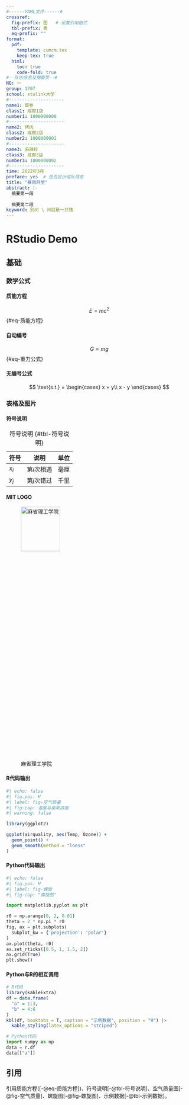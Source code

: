 ```yaml
---
#------YAML文件------#
crossref: 
  fig-prefix: 图   # 设置引用格式
  tbl-prefix: 表
  eq-prefix: ""
format: 
  pdf:
    template: cumcm.tex
    keep-tex: true
  html:
    toc: true
    code-fold: true
#--队伍信息及摘要页--#
NO: 一
group: 1707
school: stulink大学
#---------------------
name1: 蛋卷
class1: 成都1店
number1: 1000000000
#---------------------
name2: 烤肉
class2: 成都2店
number2: 1000000001
#---------------------
name3: 麻辣拌
class3: 成都3店
number3: 1000000002
#---------------------
time: 2022年3月
preface: yes  # 是否显示组队信息
title: "暴雨将至"
abstract: |-
  摘要第一段
  
  摘要第二段
keyword: 别问 \ 问就是一只猪
---
```


# RStudio Demo

## 基础

### 数学公式

#### 质能方程

$$
E = mc^2
$$ {#eq-质能方程}

#### 自动编号

$$
G = mg
$$ {#eq-重力公式}

#### 无编号公式

$$
\text{s.t.} = 
\begin{cases}
x + y\\
x - y
\end{cases}
$$

### 表格及图片

#### 符号说明

| 符号  | 说明        | 单位 |
|-------|-------------|------|
| $x_i$ | 第$i$次相遇 | 毫厘 |
| $y_j$ | 第$j$次错过 | 千里 |

: 符号说明 {#tbl-符号说明}

#### MIT LOGO

![麻省理工学院](mit_logo.png){fig.pos="H" width="50%" height="17.5%"}

#### R代码输出

```r
#| echo: false
#| fig.pos: H
#| label: fig-空气质量
#| fig-cap: 温度与臭氧浓度
#| warning: false

library(ggplot2)

ggplot(airquality, aes(Temp, Ozone)) + 
  geom_point() + 
  geom_smooth(method = "loess"
)
```

#### Python代码输出

```python
#| echo: false
#| fig.pos: H
#| label: fig-螺旋
#| fig-cap: "螺旋图"

import matplotlib.pyplot as plt

r0 = np.arange(0, 2, 0.01)
theta = 2 * np.pi * r0
fig, ax = plt.subplots(
  subplot_kw = {'projection': 'polar'} 
)
ax.plot(theta, r0)
ax.set_rticks([0.5, 1, 1.5, 2])
ax.grid(True)
plt.show()
```

\newpage

#### Python与R的相互调用

\indent

```r
# R代码
library(kableExtra)
df = data.frame(
  "a" = 1:3,
  "b" = 4:6
)
kbl(df, booktabs = T, caption = "示例数据", position = "H") |>
  kable_styling(latex_options = "striped")
```

```python
# Python代码
import numpy as np
data = r.df
data[["a"]]
```

## 引用

引用质能方程([-@eq-质能方程])、符号说明[-@tbl-符号说明]、空气质量图[-@fig-空气质量]、螺旋图[-@fig-螺旋图]、示例数据[-@tbl-示例数据]。

